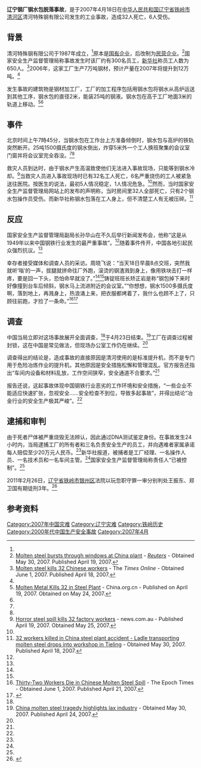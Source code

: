 {{Infobox news event
|image             = 
|caption           = 
|date              = 2007年4月18日
|time              = 北京时间7点45分
|place             = [[辽宁省|辽宁省]][[铁岭市|铁岭市]][[清河区_(铁岭市)|清河区]]清河特殊钢有限公司
|reported injuries = 6
|reported deaths   = 32
}}
'''辽宁钢厂钢水包脱落事故'''，是于2007年4月18日在[[中华人民共和国|中华人民共和国]][[辽宁省|辽宁省]][[铁岭市|铁岭市]][[清河区_(铁岭市)|清河区]]清河特殊钢有限公司发生的工业事故，造成32人死亡，6人受伤。

==背景==
清河特殊钢有限公司于1987年成立，<ref name="Times"/>原本是[[国有企业|国有企业]]，后改制为[[民营企业|民营企业]]。<ref name="Reuters">[http://uk.reuters.com/article/worldNews/idUKPEK2919420070419 Molten steel bursts through windows at China plant] - ''[[Reuters|Reuters]]'' - Obtained May 30, 2007. Published April 19, 2007.</ref>国家安全生产监督管理局称事故发生时该厂约有300名员工，[[新华社|新华社]]称员工人数为650人。<ref name="Times">[http://www.timesonline.co.uk/tol/news/world/article1671455.ece Molten steel kills 32 Chinese workers] {{Wayback|url=http://www.timesonline.co.uk/tol/news/world/article1671455.ece |date=20110523111148 }} - The ''Times Online'' - Obtained June 1, 2007. Published April 18, 2007.</ref>2006年，这家工厂生产7万吨钢材，预计产量在2007年将提升到12万吨。<ref name="Times"/>

发生事故的建筑物是钢材加工厂，工厂的加工程序包括用钢水包将钢水从高炉运送到其他工序，钢水包的直径2米，能装25吨的钢液。钢水包在高于工厂地面3米的轨道上移动。<ref name="China.org">[http://www.china.org.cn/english/China/207849.htm Molten Metal Kills 32 in Steel Plant] {{Wayback|url=http://www.china.org.cn/english/China/207849.htm |date=20180308165956 }} - China.org.cn - Published on April 19, 2007. Obtained on May 24, 2007.</ref><ref name="news.com.au"/>

==事件==
北京时间上午7時45分，当钢水包在工作台上方准备倾倒时，钢水包与高炉的铁轨突然断开。25吨1500摄氏度的钢水倒出，炸穿5米外一个工人换班聚集的会议室门窗并将会议室完全吞没。<ref name="China.org"/><ref name="MSNBC"/>

救灾人员到达时，由于钢水产生高温致使他们无法进入事故现场，只能等到钢水冷却。<ref name="news.com.au">[http://www.news.com.au/story/0,23599,21582208-2,00.html Horror steel spill kills 32 factory workers] {{Wayback|url=http://www.news.com.au/story/0,23599,21582208-2,00.html |date=20070625210817 }} - news.com.au - Published April 19, 2007. Obtained May 25, 2007.</ref>当救灾人员进入事故现场时已有32名工人死亡，6名严重烧伤的工人被紧急送往医院。按医生的说法，最初5人情况稳定，1人情况危急。<ref name="China.org"/>然而，当时国家安全生产监督管理局网站上的发布的声明称，当时房间里32人全部死亡，只有2个钢水包操作员受伤。而新华社称钢水包落在工人身上，但不清楚工人有无被压碎。<ref name="MSNBC">[http://www.msnbc.msn.com/id/18170087 32 workers killed in China steel plant accident - Ladle transporting molten steel drops into workshop in Tieling] {{Wayback|url=http://www.msnbc.msn.com/id/18170087 |date=20130115015531 }} - Obtained May 30, 2007. Published April 18, 2007.</ref>

==反应==
国家安全生产监督管理局副局长孙华山在不久后举行新闻发布会，他称“这是从1949年以来中国钢铁行业发生的最严重事故”。<ref name="Reuters"/>随着事件传开，中国各地引起民众强烈抗议。<ref name="investigation"/>

幸存者接受媒体和调查人员的采访。周晓飞说：“当天18日早晨8点交班，突然我就听‘嗡’的一声，拔腿就拼命往厂外跑，滚烫的钢渣溅到身上，像用铁块击打一样疼，要是回一下头，恐怕命早就没了。”<ref name="Reuters"/><ref name=sohu></ref>铸锭班班长矫正岩是称“钢包掉下来时好像撞到台车后倾斜，钢水马上流进附近的会议室。”“你想想，钢水1500多摄氏度啊，落到地上，再溅身上，热浪涌上来，把衣服都烤着了，我什么也顾不上了，只顾往前跑，才捡了一条命。”<ref name="Epoch">[http://en.epochtimes.com/news/7-4-21/54364.html Thirty-Two Workers Die in Chinese Molten Steel Spill] {{Wayback|url=http://en.epochtimes.com/news/7-4-21/54364.html |date=20070427175530 }} - The Epoch Times - Obtained June 1, 2007. Published April 21, 2007.</ref><ref name=sohu>{{cite news|url=http://news.sohu.com/20070419/n249533609.shtml|title=辽宁铁岭钢厂事故幸存者回忆:回一下头命就没了|accessdate=2019-07-14|archive-date=2019-07-14|archive-url=https://web.archive.org/web/20190714092243/http://news.sohu.com/20070419/n249533609.shtml|dead-url=no}}</ref>

==调查==
中国当局立即对这场事故展开全面调查，<ref name="China.org"/>于4月23日结束。<ref name="investigation">[http://uk.reuters.com/article/oilRpt/idUKPEK5844020070424 China molten steel tragedy highlights lax industry] - Obtained May 30, 2007. Published April 24, 2007.</ref>工厂在调查过程被封锁，这在中国是常见做法，但现场办公室工作仍在继续。<ref name="Times"/>

调查得出的结论是，造成事故的直接原因是清河使用的是标准提升机，而不是专门用于危险冶炼作业的提升机，其他原因是安全措施松懈和管理混乱。官方报告还指出“车间内设备和材料乱放，工作空间狭窄，安全通道不合要求。”<ref name="investigation"/>

报告还说，这起事故体现中国钢铁行业恶劣的工作环境和安全措施，“一些企业不能适应快速扩张，忽视安全……安全检查不到位，导致多起事故”，并得出结论“冶金行业的安全生产极其严峻”。<ref name="investigation"/>

==逮捕和审判==
由于死者尸体被严重烧毁无法辨认，因此通过DNA测试鉴定身份。在事故发生24小时内，当局逮捕工厂的所有者和三名负责安全生产的员工，并向遇难者家属承诺每人赔偿至少20万元人民币。<ref name="China.org"/>新华社报道，被捕者是工厂经理、一名操作人员、一名技术员和一名车间主管。<ref name="Reuters"/>国家安全生产监督管理局称责任人“已被控制”。<ref name="MSNBC"/>

2011年2月26日，[[辽宁省|辽宁省]][[铁岭市|铁岭市]][[银州区|银州区]]法院以玩忽职守罪一审分别判处王振东、郑卫国有期徒刑3年。<ref name=cntv>{{cite news|url=http://news.cntv.cn/map/20110408/106235_1.shtml|title=辽宁钢包烫死32人事发4年后2名检验员被判3年(图)|accessdate=2019-07-14|archive-date=2019-07-14|archive-url=https://web.archive.org/web/20190714091915/http://news.cntv.cn/map/20110408/106235_1.shtml|dead-url=no}}</ref>

==参考资料==
{{reflist|2}}

[[Category:2007年中国灾难|Category:2007年中国灾难]]
[[Category:辽宁灾难|Category:辽宁灾难]]
[[Category:铁岭历史|Category:铁岭历史]]
[[Category:2000年代中国生产安全事故|Category:2000年代中国生产安全事故]]
[[Category:2007年4月|Category:2007年4月]]